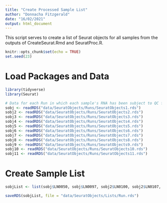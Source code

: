 ```yaml
---
title: "Create Processed Sample List"
author: "Donnacha Fitzgerald"
date: "16/02/2021"
output: html_document
---
```


This script serves to create a list of Seurat objects for all samples from the outputs of CreateSeurat.Rmd and SeuratProc.R. 

```r
knitr::opts_chunk$set(echo = TRUE)
set.seed(23)
```

# Load Packages and Data
```r
library(tidyverse)
library(Seurat)
```

```r
# Data for each Run in which each sample's RNA has been subject to QC filtering, log normalizaton, feature selection (n=2000), scaling, PCA and clustering is loaded. Cell cycle and mitochondrial gene effects were regressed out during scaling. ADT data has been subject to CLR normalization and scaling.
sobj <- readRDS("data/SeuratObjects/Runs/SeuratObjects1.rds")
sobj2 <- readRDS("data/SeuratObjects/Runs/SeuratObjects2.rds")
sobj3 <- readRDS("data/SeuratObjects/Runs/SeuratObjects3.rds")
sobj4 <- readRDS("data/SeuratObjects/Runs/SeuratObjects4.rds")
sobj5 <- readRDS("data/SeuratObjects/Runs/SeuratObjects5.rds")
sobj6 <- readRDS("data/SeuratObjects/Runs/SeuratObjects6.rds")
sobj7 <- readRDS("data/SeuratObjects/Runs/SeuratObjects7.rds")
sobj8 <- readRDS("data/SeuratObjects/Runs/SeuratObjects8.rds")
sobj9 <- readRDS("data/SeuratObjects/Runs/SeuratObjects9.rds")
sobj10 <- readRDS("data/SeuratObjects/Runs/SeuratObjects10.rds")
sobj11 <- readRDS("data/SeuratObjects/Runs/SeuratObjects11.rds")
```

# Create Sample List
```r
sobjList <- list(sobj$LN0050, sobj$LN0097, sobj2$LN0100, sobj2$LN0107, sobj3$LN0110, sobj3$LN0002, sobj3$LN0144, sobj3$LN0152, sobj4$LN0135, sobj4$LN0179, sobj4$LN0193, sobj4$LN0211, sobj5$LN0178, sobj5$LN0166, sobj6$LN0070, sobj6$LN0188, sobj6$LN0251, sobj6$LN0060, sobj7$LN0210, sobj7$LN0259, sobj7$LN0176, sobj7$LN0228, sobj8$LN0266, sobj8$LN0271, sobj8$LN0272, sobj8$LN0265, sobj9$LN0273, sobj9$LN0217, sobj9$LN0078, sobj9$LN0274, sobj10$LN0087, sobj10$LN0267, sobj10$LN0053, sobj10$LN0014, sobj11$LN0198, sobj11$LN0186, sobj11$LN0043, sobj11$LN0080)
```

```r
saveRDS(sobjList, file = "data/SeuratObjects/Lists/Run.rds")
```


